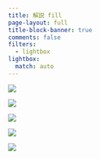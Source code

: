 ```yaml
---
title: 解説 fill
page-layout: full
title-block-banner: true
comments: false
filters:
  - lightbox
lightbox:
  match: auto
---
```


::: {layout-ncol=3}
![](slides/s5d/slides012.jpg){group="slides"}

![](slides/s5d/slides013.jpg){group="slides"}

![](slides/s5d/slides014.jpg){group="slides"}

![](slides/s5d/slides015.jpg){group="slides"}

![](slides/s5d/slides016.jpg){group="slides"}
:::


